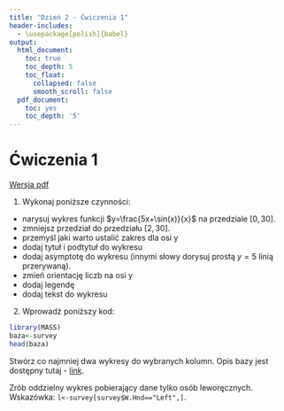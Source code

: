 ```yaml
---
title: "Dzień 2 - Ćwiczenia 1"
header-includes:
  - \usepackage[polish]{babel}
output:
  html_document:
    toc: true
    toc_depth: 5
    toc_float:
      collapsed: false
      smooth_scroll: false
  pdf_document:
    toc: yes
    toc_depth: '5'
---
```

<style type="text/css">
.title {
  display: none;
}

.table {
    width:70%;
}

#getting-started img {
  margin-right: 10px;
}

</style>



# Ćwiczenia 1

[Wersja pdf](cwiczenia1.pdf)

1. Wykonaj poniższe czynności:
* narysuj wykres funkcji $y=\frac{5x+\sin(x)}{x}$ na przedziale $[0,30]$.
* zmniejsz przedział do przedziału $[2,30]$.
* przemyśl jaki warto ustalić zakres dla osi y
* dodaj tytuł i podtytuł do wykresu
* dodaj asymptotę do wykresu (innymi słowy dorysuj prostą $y=5$ linią przerywaną).
* zmień orientację liczb na osi y
* dodaj legendę
* dodaj tekst do wykresu

2. Wprowadź poniższy kod:

```r
library(MASS)
baza<-survey
head(baza)
```

Stwórz co najmniej dwa wykresy do wybranych kolumn. 
Opis bazy jest dostępny tutaj - [link](https://www.rdocumentation.org/packages/MASS/versions/7.3-51.1/topics/survey).

Zrób oddzielny wykres pobierający dane tylko osób leworęcznych.
Wskazówka: `l<-survey[survey$W.Hnd=="Left",]`.




</div>

